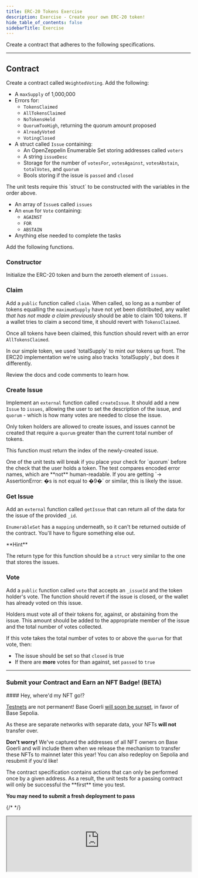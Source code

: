 ```yaml
---
title: ERC-20 Tokens Exercise
description: Exercise - Create your own ERC-20 token!
hide_table_of_contents: false
sidebarTitle: Exercise
---
```


Create a contract that adheres to the following specifications.

---

## Contract

Create a contract called `WeightedVoting`. Add the following:

- A `maxSupply` of 1,000,000
- Errors for:
  - `TokensClaimed`
  - `AllTokensClaimed`
  - `NoTokensHeld`
  - `QuorumTooHigh`, returning the quorum amount proposed
  - `AlreadyVoted`
  - `VotingClosed`
- A struct called `Issue` containing:
  - An OpenZeppelin Enumerable Set storing addresses called `voters`
  - A string `issueDesc`
  - Storage for the number of `votesFor`, `votesAgainst`, `votesAbstain`, `totalVotes`, and `quorum`
  - Bools storing if the issue is `passed` and `closed`

<Warning>
The unit tests require this `struct` to be constructed with the variables in the order above.
</Warning>


- An array of `Issue`s called `issues`
- An `enum` for `Vote` containing:
  - `AGAINST`
  - `FOR`
  - `ABSTAIN`
- Anything else needed to complete the tasks

Add the following functions.

### Constructor

Initialize the ERC-20 token and burn the zeroeth element of `issues`.

### Claim

Add a `public` function called `claim`. When called, so long as a number of tokens equalling the `maximumSupply` have not yet been distributed, any wallet _that has not made a claim previously_ should be able to claim 100 tokens. If a wallet tries to claim a second time, it should revert with `TokensClaimed`.

Once all tokens have been claimed, this function should revert with an error `AllTokensClaimed`.

<Warning>
In our simple token, we used `totalSupply` to mint our tokens up front. The ERC20 implementation we're using also tracks `totalSupply`, but does it differently.

Review the docs and code comments to learn how.
</Warning>


### Create Issue

Implement an `external` function called `createIssue`. It should add a new `Issue` to `issues`, allowing the user to set the description of the issue, and `quorum` - which is how many votes are needed to close the issue.

Only token holders are allowed to create issues, and issues cannot be created that require a `quorum` greater than the current total number of tokens.

This function must return the index of the newly-created issue.

<Warning>
One of the unit tests will break if you place your check for `quorum` before the check that the user holds a token. The test compares encoded error names, which are **not** human-readable. If you are getting `-> AssertionError: �s is not equal to �9�` or similar, this is likely the issue.
</Warning>


### Get Issue

Add an `external` function called `getIssue` that can return all of the data for the issue of the provided `_id`.

`EnumerableSet` has a `mapping` underneath, so it can't be returned outside of the contract. You'll have to figure something else out.

<Note>
**Hint**

The return type for this function should be a `struct` very similar to the one that stores the issues.
</Note>

### Vote

Add a `public` function called `vote` that accepts an `_issueId` and the token holder's vote. The function should revert if the issue is closed, or the wallet has already voted on this issue.

Holders must vote all of their tokens for, against, or abstaining from the issue. This amount should be added to the appropriate member of the issue and the total number of votes collected.

If this vote takes the total number of votes to or above the `quorum` for that vote, then:

- The issue should be set so that `closed` is true
- If there are **more** votes for than against, set `passed` to `true`

---

### Submit your Contract and Earn an NFT Badge! (BETA)

<Note>
#### Hey, where'd my NFT go!?

[Testnets](/learn/deployment-to-testnet/test-networks) are not permanent! Base Goerli [will soon be sunset](https://base.mirror.xyz/kkz1-KFdUwl0n23PdyBRtnFewvO48_m-fZNzPMJehM4), in favor of Base Sepolia.

As these are separate networks with separate data, your NFTs **will not** transfer over.

**Don't worry!** We've captured the addresses of all NFT owners on Base Goerli and will include them when we release the mechanism to transfer these NFTs to mainnet later this year! You can also redeploy on Sepolia and resubmit if you'd like!
</Note>


<Warning>
The contract specification contains actions that can only be performed once by a given address. As a result, the unit tests for a passing contract will only be successful the **first** time you test.

**You may need to submit a fresh deployment to pass**
</Warning>

{/* <CafeUnitTest nftNum={14}/> */}

<iframe
  src="https://684b5e62b1ff46bc5bf83966-aijszlfakk.chromatic.com/iframe.html?args=&id=components-cafeunittest--fourteen&viewMode=story&dark=true&hero=true"
  width="100%"
  height="auto"
/>
